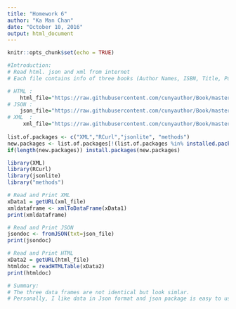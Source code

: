 ```yaml
---
title: "Homework 6"
author: "Ka Man Chan"
date: "October 10, 2016"
output: html_document
---
```


```r
knitr::opts_chunk$set(echo = TRUE)
```

```r

#Introduction:
# Read html. json and xml from internet
# Each file contains info of three books (Author Names, ISBN, Title, Publisher, # of Page)

# HTML : 
    html_file="https://raw.githubusercontent.com/cunyauthor/Book/master/Book.html"
# JSON :
    json_file="https://raw.githubusercontent.com/cunyauthor/Book/master/Book.JSON"
# XML  : 
     xml_file="https://raw.githubusercontent.com/cunyauthor/Book/master/Book.xml"
    
list.of.packages <- c("XML","RCurl","jsonlite", "methods")
new.packages <- list.of.packages[!(list.of.packages %in% installed.packages()[,"Package"])]
if(length(new.packages)) install.packages(new.packages)

library(XML)
library(RCurl)
library(jsonlite)
library("methods")

# Read and Print XML
xData1 = getURL(xml_file)
xmldataframe <- xmlToDataFrame(xData1)
print(xmldataframe)

# Read and Print JSON
jsondoc <- fromJSON(txt=json_file)
print(jsondoc)

# Read and Print HTML
xData2 = getURL(html_file)
htmldoc = readHTMLTable(xData2) 
print(htmldoc)

# Summary:
# The three data frames are not identical but look simlar. 
# Personally, I like data in Json format and json package is easy to use.
```